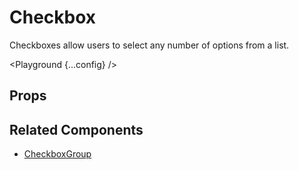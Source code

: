 
# Checkbox

Checkboxes allow users to select any number of options from a list.

<Playground {...config} />

## Props

<PropsTable propsConfig={config.props} />

## Related Components

- [CheckboxGroup](/checkbox-group)
